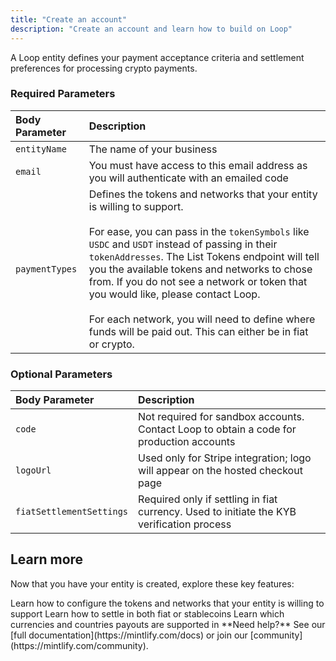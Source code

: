 ```yaml
---
title: "Create an account"
description: "Create an account and learn how to build on Loop"
---
```


A Loop entity defines your payment acceptance criteria and settlement preferences for processing crypto payments.

### Required Parameters

| Body Parameter | Description                                                                                                                                                                                                                                                                                                                                                                                                                                                                                           |
| :------------- | :---------------------------------------------------------------------------------------------------------------------------------------------------------------------------------------------------------------------------------------------------------------------------------------------------------------------------------------------------------------------------------------------------------------------------------------------------------------------------------------------------- |
| `entityName`   | The name of your business                                                                                                                                                                                                                                                                                                                                                                                                                                                                             |
| `email`        | You must have access to this email address as you will authenticate with an emailed code                                                                                                                                                                                                                                                                                                                                                                                                              |
| `paymentTypes` | Defines the tokens and networks that your entity is willing to support. <br /><br />For ease, you can pass in the `tokenSymbols` like `USDC` and `USDT` instead of passing in their `tokenAddresses`. The List Tokens endpoint will tell you the available tokens and networks to chose from. If you do not see a network or token that you would like, please contact Loop.<br /><br />For each network, you will need to define where funds will be paid out. This can either be in fiat or crypto. |

### Optional Parameters

| Body Parameter           | Description                                                                               |
| :----------------------- | :---------------------------------------------------------------------------------------- |
| `code`                   | Not required for sandbox accounts. Contact Loop to obtain a code for production accounts  |
| `logoUrl`                | Used only for Stripe integration; logo will appear on the hosted checkout page            |
| `fiatSettlementSettings` | Required only if settling in fiat currency. Used to initiate the KYB verification process |

## Learn more

Now that you have your entity is created, explore these key features:

<CardGroup cols={2}>
  <Card title="Payment Types" icon="coin" href="/payments/payment-types">
    Learn how to configure the tokens and networks that your entity is willing to support
  </Card>
  <Card title="Payouts" icon="bank" href="/payments/payouts">
    Learn how to settle in both fiat or stablecoins
  </Card>
  <Card title="Supported Fiat Currencies" icon="dollar" href="/fiat-countries">
    Learn which currencies and countries payouts are supported in
  </Card>
</CardGroup>

<Note>
  **Need help?** See our [full documentation](https://mintlify.com/docs) or join our [community](https://mintlify.com/community).
</Note>